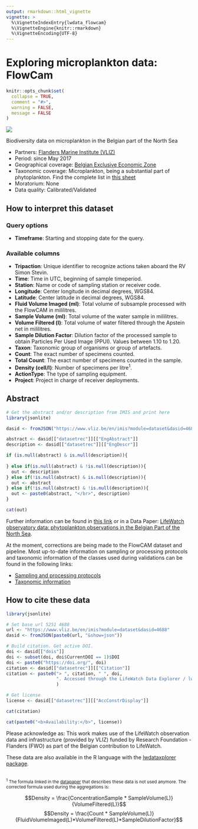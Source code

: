 ```yaml
---
output: rmarkdown::html_vignette
vignette: >
  %\VignetteIndexEntry{lwdata_flowcam}
  %\VignetteEngine{knitr::rmarkdown}
  %\VignetteEncoding{UTF-8}
---
```


<h1>Exploring microplankton data: FlowCam</h1>

```r
knitr::opts_chunk$set(
  collapse = TRUE,
  comment = "#>",
  warning = FALSE,
  message = FALSE
)
```

<!-- Insert image -->
<img src="plate_3.png" class="rightimg"  />

<!-- Describe datatype in one or two sentences. -->
Biodiversity data on microplankton in the Belgian part of the North Sea

- Partners: [Flanders Marine Institute (VLIZ)](https://www.vliz.be/en/imis?module=institute&insid=36)
- Period: since May 2017
- Geographical coverage: [Belgian Exclusive Economic Zone](https://www.marineregions.org/gazetteer.php?p=details&id=3293)
- Taxonomic coverage: Microplankton, being a substantial part of phytoplankton. Find the complete list in [this sheet](https://lifewatch.be/sites/lifewatch.be/files/public/metadata_taxonomy.pdf)
- Moratorium: None
- Data quality: Calibrated/Validated
 
## How to interpret this dataset
 
### Query options
* **Timeframe**: Starting and stopping date for the query.
 
### Available columns
* **Tripaction**: Unique identifier to recognize actions taken aboard the RV Simon Stevin.
* **Time**: Time in UTC, beginning of sample timeperiod.
* **Station**: Name or code of sampling station or receiver code.
* **Longitude**: Center longitude in decimal degrees, WGS84.
* **Latitude**: Center latitude in decimal degrees, WGS84.
* **Fluid Volume Imaged (ml)**: Total volume of subsample processed with the FlowCAM in mililitres.
* **Sample Volume (ml)**: Total volume of the water sample in mililitres.
* **Volume Filtered (l)**: Total volume of water filtered through the Apstein net in mililitres.
* **Sample Dilution Factor**: Dilution factor of the processed sample to obtain Particles Per Used Image (PPUI). Values between 1.10 to 1.20. 
* **Taxon**: Taxonomic group of organisms or group of artefacts.
* **Count**: The exact number of specimens counted.
* **Total Count**: The exact number of specimens counted in the sample.
* **Density (cell/l)**: Number of specimens per litre<sup>1</sup>.
* **ActionType**: The type of sampling equipment.
* **Project**: Project in charge of receiver deployments.


## Abstract

```r
# Get the abstract and/or description from IMIS and print here
library(jsonlite)

dasid <- fromJSON("https://www.vliz.be/en/imis?module=dataset&dasid=4688&show=json")

abstract <- dasid[["datasetrec"]][["EngAbstract"]]
description <- dasid[["datasetrec"]][["EngDescr"]]

if (is.null(abstract) & is.null(description)){
  
} else if(is.null(abstract) & !is.null(description)){
  out <- description
} else if(!is.null(abstract) & is.null(description)){
  out <- abstract
} else if(!is.null(abstract) & !is.null(description)){
  out <- paste0(abstract, "</br>", description)
}

cat(out)
```

Further information can be found in [this link](https://lifewatch.be/en/flowcam) or in a Data Paper: [LifeWatch observatory data: phytoplankton observations in the Belgian Part of the North Sea](https://bdj.pensoft.net/article/57236/).

At the moment, corrections are being made to the FlowCAM dataset and pipeline. Most up-to-date information on sampling or processing protocols and taxonomic information of the classes used during validations can be found in the following links:

* [Sampling and processing protocols](https://lifewatch.be/sites/lifewatch.be/files/public/metadata_sampling_processing.pdf)
* [Taxonomic information](https://lifewatch.be/sites/lifewatch.be/files/public/metadata_taxonomy.pdf)


## How to cite these data

```r
library(jsonlite)

# Set base url 5251 4688
url <- "https://www.vliz.be/en/imis?module=dataset&dasid=4688"
dasid <- fromJSON(paste0(url, "&show=json"))

# Build citation. Get active DOI.
doi <- dasid[["dois"]]
doi <- subset(doi, doi$CurrentDOI == 1)$DOI
doi <- paste0("https://doi.org/", doi)
citation <- dasid[["datasetrec"]][["Citation"]]
citation <- paste0("> ", citation, " ", doi, 
                   ". Accessed through the LifeWatch Data Explorer / lwdataexplorer R package."
                   )

# Get license
license <- dasid[["datasetrec"]][["AccConstrDisplay"]]
```

```r
cat(citation)
```

```r
cat(paste0("<b>Availability:</b>", license))
```

Please acknowledge as: This work makes use of the LifeWatch observation data and infrastructure (provided by VLIZ) funded by Research Foundation - Flanders (FWO) as part of the Belgian contribution to LifeWatch.

These data are also available in the R language with the [lwdataxplorer package](https://lifewatch.github.io/lwdataexplorer/).


</br>
<small><sup>1</sup> The formula linked in the [datapaper](https://bdj.pensoft.net/article/57236/) that describes these data is not used anymore. The corrected formula used during the aggregations is:</small></br>

$$Density = \frac{ConcentrationSample * SampleVolume(L)}{VolumeFiltered(L)}$$
$$Density = \frac{Count * SampleVolume(L)}{FluidVolumeImaged(L)*VolumeFiltered(L)*SampleDilutionFactor}$$

